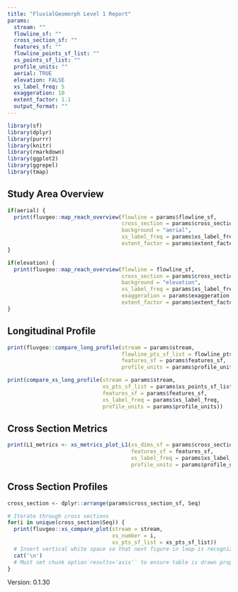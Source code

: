 ```yaml
---
title: "FluvialGeomorph Level 1 Report"
params:
  stream: ""
  flowline_sf: ""
  cross_section_sf: ""
  features_sf: ""
  flowline_points_sf_list: ""
  xs_points_sf_list: ""
  profile_units: ""
  aerial: TRUE
  elevation: FALSE
  xs_label_freq: 5
  exaggeration: 10
  extent_factor: 1.1
  output_format: ""
---
```


```r
library(sf)
library(dplyr)
library(purrr)
library(knitr)
library(rmarkdown)
library(ggplot2)
library(ggrepel)
library(tmap)
```

## Study Area Overview
```r
if(aerial) {
  print(fluvgeo::map_reach_overview(flowline = params$flowline_sf, 
                                    cross_section = params$cross_section_sf,
                                    background = "aerial",
                                    xs_label_freq = params$xs_label_freq,
                                    extent_factor = params$extent_factor))
}
```

```r
if(elevation) {
  print(fluvgeo::map_reach_overview(flowline = flowline_sf, 
                                    cross_section = params$cross_section_sf,
                                    background = "elevation",
                                    xs_label_freq = params$xs_label_freq,
                                    exaggeration = params$exaggeration,
                                    extent_factor = params$extent_factor))
}
```

## Longitudinal Profile
```r
print(fluvgeo::compare_long_profile(stream = params$stream,
                                    flowline_pts_sf_list = flowline_pts_sf_list,
                                    features_sf = params$features_sf,
                                    profile_units = params$profile_units))
```

```r
print(compare_xs_long_profile(stream = params$stream,
                              xs_pts_sf_list = params$xs_points_sf_list,
                              features_sf = params$features_sf,
                              xs_label_freq = params$xs_label_freq,
                              profile_units = params$profile_units))
```

## Cross Section Metrics
```r
print(L1_metrics <- xs_metrics_plot_L1(xs_dims_sf = params$cross_section_sf,
                                       features_sf = features_sf,
                                       xs_label_freq = params$xs_label_freq,
                                       profile_units = params$profile_units))
```


## Cross Section Profiles
```r
cross_section <- dplyr::arrange(params$cross_section_sf, Seq)

# Iterate through cross sections
for(i in unique(cross_section$Seq)) {
  print(fluvgeo::xs_compare_plot(stream = stream,
                                 xs_number = i,
                                 xs_pts_sf_list = xs_pts_sf_list))
  # Insert vertical white space so that next figure in loop is recognized
  cat('\n')
  # Must set chunk option`results='asis'` to ensure table is drawn properly
}
```


Version: 0.1.30

